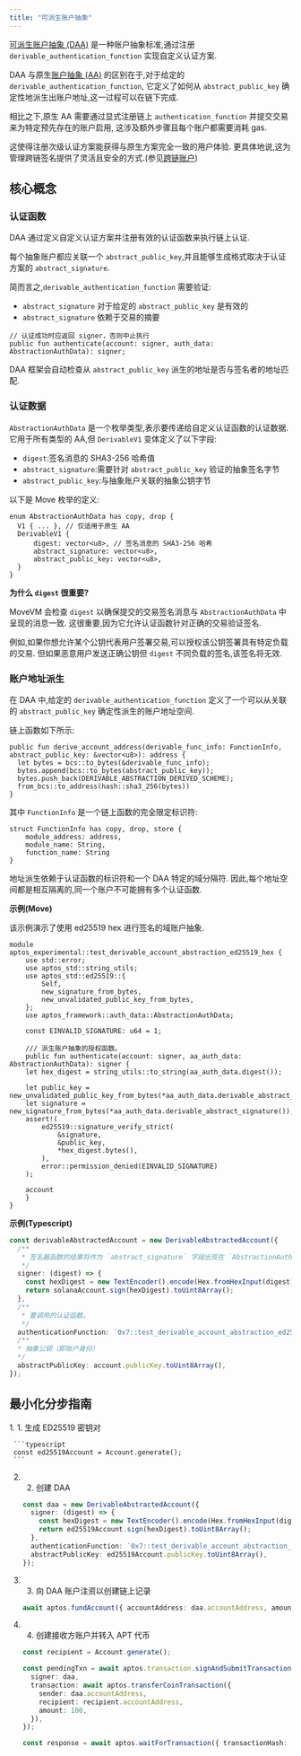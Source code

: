 ```yaml
---
title: "可派生账户抽象"
---
```



[可派生账户抽象 (DAA)](https://github.com/aptos-foundation/AIPs/blob/main/aips/aip-113.md)
是一种账户抽象标准,通过注册 `derivable_authentication_function` 实现自定义认证方案.

DAA 与原生[账户抽象 (AA)](/zh/build/sdks/ts-sdk/account/account-abstraction) 的区别在于,对于给定的 `derivable_authentication_function`,
它定义了如何从 `abstract_public_key` 确定性地派生出账户地址,这一过程可以在链下完成.

相比之下,原生 AA 需要通过显式注册链上 `authentication_function` 并提交交易来为特定预先存在的账户启用,
这涉及额外步骤且每个账户都需要消耗 gas.

这使得注册次级认证方案能获得与原生方案完全一致的用户体验.
更具体地说,这为管理跨链签名提供了灵活且安全的方式.(参见[跨链账户](/zh/build/sdks/wallet-adapter/x-chain-accounts))

## 核心概念

### 认证函数

DAA 通过定义自定义认证方案并注册有效的认证函数来执行链上认证.

每个抽象账户都应关联一个 `abstract_public_key`,并且能够生成格式取决于认证方案的 `abstract_signature`.

简而言之,`derivable_authentication_function` 需要验证:

- `abstract_signature` 对于给定的 `abstract_public_key` 是有效的
- `abstract_signature` 依赖于交易的摘要

```move
// 认证成功时应返回 signer，否则中止执行
public fun authenticate(account: signer, auth_data: AbstractionAuthData): signer;
```

DAA 框架会自动检查从 `abstract_public_key` 派生的地址是否与签名者的地址匹配.

### 认证数据

`AbstractionAuthData` 是一个枚举类型,表示要传递给自定义认证函数的认证数据.
它用于所有类型的 AA,但 `DerivableV1` 变体定义了以下字段:

- `digest`:签名消息的 SHA3-256 哈希值
- `abstract_signature`:需要针对 `abstract_public_key` 验证的抽象签名字节
- `abstract_public_key`:与抽象账户关联的抽象公钥字节

以下是 Move 枚举的定义:

```move
enum AbstractionAuthData has copy, drop {
  V1 { ... }, // 仅适用于原生 AA
  DerivableV1 {
      digest: vector<u8>, // 签名消息的 SHA3-256 哈希
      abstract_signature: vector<u8>,
      abstract_public_key: vector<u8>,
  }
}
```

**为什么 `digest` 很重要?**

MoveVM 会检查 `digest` 以确保提交的交易签名消息与 `AbstractionAuthData` 中呈现的消息一致.
这很重要,因为它允许认证函数针对正确的交易验证签名.

例如,如果你想允许某个公钥代表用户签署交易,可以授权该公钥签署具有特定负载的交易.
但如果恶意用户发送正确公钥但 `digest` 不同负载的签名,该签名将无效.

### 账户地址派生

在 DAA 中,给定的 `derivable_authentication_function` 定义了一个可以从关联的 `abstract_public_key` 确定性派生的账户地址空间.

链上函数如下所示:

```move
public fun derive_account_address(derivable_func_info: FunctionInfo, abstract_public_key: &vector<u8>): address {
  let bytes = bcs::to_bytes(&derivable_func_info);
  bytes.append(bcs::to_bytes(abstract_public_key));
  bytes.push_back(DERIVABLE_ABSTRACTION_DERIVED_SCHEME);
  from_bcs::to_address(hash::sha3_256(bytes))
}
```

其中 `FunctionInfo` 是一个链上函数的完全限定标识符:

```move
struct FunctionInfo has copy, drop, store {
    module_address: address,
    module_name: String,
    function_name: String
}
```

地址派生依赖于认证函数的标识符和一个 DAA 特定的域分隔符.
因此,每个地址空间都是相互隔离的,同一个账户不可能拥有多个认证函数.

**示例(Move)**

该示例演示了使用 ed25519 hex 进行签名的域账户抽象.

```move
module aptos_experimental::test_derivable_account_abstraction_ed25519_hex {
    use std::error;
    use aptos_std::string_utils;
    use aptos_std::ed25519::{
        Self,
        new_signature_from_bytes,
        new_unvalidated_public_key_from_bytes,
    };
    use aptos_framework::auth_data::AbstractionAuthData;

    const EINVALID_SIGNATURE: u64 = 1;

    /// 派生账户抽象的授权函数。
    public fun authenticate(account: signer, aa_auth_data: AbstractionAuthData): signer {
    let hex_digest = string_utils::to_string(aa_auth_data.digest());

    let public_key = new_unvalidated_public_key_from_bytes(*aa_auth_data.derivable_abstract_public_key());
    let signature = new_signature_from_bytes(*aa_auth_data.derivable_abstract_signature());
    assert!(
        ed25519::signature_verify_strict(
            &signature,
            &public_key,
            *hex_digest.bytes(),
        ),
        error::permission_denied(EINVALID_SIGNATURE)
    );

    account
    }
}
```

**示例(Typescript)**

```typescript
const derivableAbstractedAccount = new DerivableAbstractedAccount({
  /**
   * 签名器函数的结果将作为 `abstract_signature` 字段出现在 `AbstractionAuthData` 枚举变体中。
   */
  signer: (digest) => {
    const hexDigest = new TextEncoder().encode(Hex.fromHexInput(digest).toString());
    return solanaAccount.sign(hexDigest).toUint8Array();
  },
  /**
   * 要调用的认证函数。
   */
  authenticationFunction: `0x7::test_derivable_account_abstraction_ed25519_hex::authenticate`,
  /**
  * 抽象公钥（即账户身份）
  */
  abstractPublicKey: account.publicKey.toUint8Array(),
});
```

## 最小化分步指南

<Steps>
  1. 1. 生成 ED25519 密钥对

     ```typescript
     const ed25519Account = Account.generate();
     ```

  2. 2. 创建 DAA

     ```typescript
     const daa = new DerivableAbstractedAccount({
       signer: (digest) => {
         const hexDigest = new TextEncoder().encode(Hex.fromHexInput(digest).toString());
         return ed25519Account.sign(hexDigest).toUint8Array();
       },
       authenticationFunction: `0x7::test_derivable_account_abstraction_ed25519_hex::authenticate`,
       abstractPublicKey: ed25519Account.publicKey.toUint8Array(),
     });
     ```

  3. 3. 向 DAA 账户注资以创建链上记录

     ```typescript
     await aptos.fundAccount({ accountAddress: daa.accountAddress, amount: 1000000 });
     ```

  4. 4. 创建接收方账户并转入 APT 代币

     ```typescript
     const recipient = Account.generate();

     const pendingTxn = await aptos.transaction.signAndSubmitTransaction({
       signer: daa,
       transaction: await aptos.transferCoinTransaction({
         sender: daa.accountAddress,
         recipient: recipient.accountAddress,
         amount: 100,
       }),
     });

     const response = await aptos.waitForTransaction({ transactionHash: pendingTxn.hash });
     ```
</Steps>

